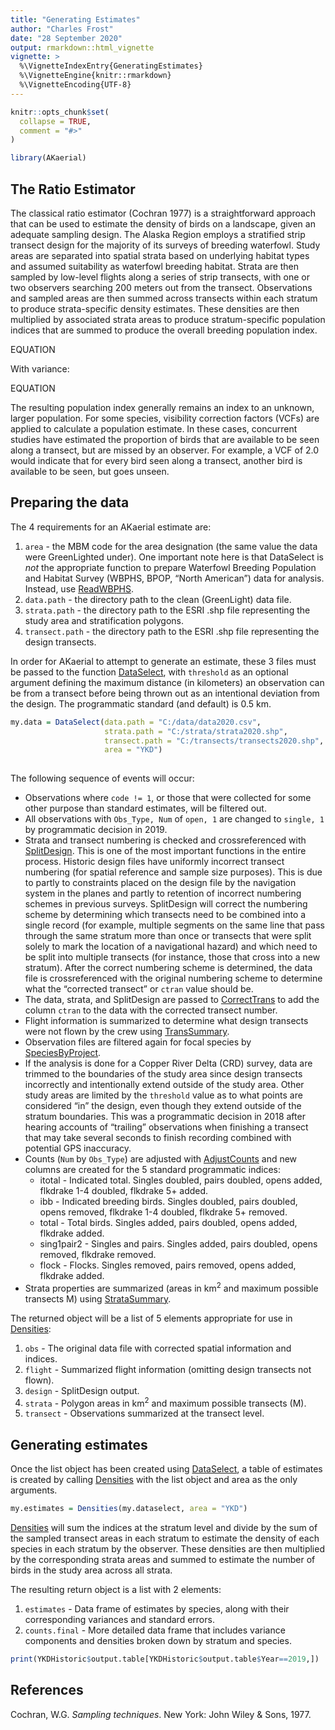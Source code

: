 ```yaml
---
title: "Generating Estimates"
author: "Charles Frost"
date: "28 September 2020"
output: rmarkdown::html_vignette
vignette: >
  %\VignetteIndexEntry{GeneratingEstimates}
  %\VignetteEngine{knitr::rmarkdown}
  %\VignetteEncoding{UTF-8}
---
```


```r
knitr::opts_chunk$set(
  collapse = TRUE,
  comment = "#>"
)
```

```r
library(AKaerial)
```


## The Ratio Estimator
The classical ratio estimator (Cochran 1977) is a straightforward approach that can be used to estimate the density of birds on a landscape, given an adequate sampling design.  The Alaska Region employs a stratified strip transect design for the majority of its surveys of breeding waterfowl.  Study areas are separated into spatial strata based on underlying habitat types and assumed suitability as waterfowl breeding habitat.  Strata are then sampled by low-level flights along a series of strip transects, with one or two observers searching 200 meters out from the transect.  Observations and sampled areas are then summed across transects within each stratum to produce strata-specific density estimates.  These densities are then multiplied by associated strata areas to produce stratum-specific population indices that are summed to produce the overall breeding population index.  

EQUATION

With variance:

EQUATION

The resulting population index generally remains an index to an unknown, larger population.  For some species, visibility correction factors (VCFs) are applied to calculate a population estimate.  In these cases, concurrent studies have estimated the proportion of birds that are available to be seen along a transect, but are missed by an observer.  For example, a VCF of 2.0 would indicate that for every bird seen along a transect, another bird is available to be seen, but goes unseen.  

## Preparing the data
The 4 requirements for an AKaerial estimate are:

  1. `area` - the MBM code for the area designation (the same value the data were GreenLighted under).  One important note here is that DataSelect is *not* the appropriate function to prepare Waterfowl Breeding Population and Habitat Survey (WBPHS, BPOP, "North American") data for analysis.  Instead, use [ReadWBPHS](../help/ReadWBPHS).
  1. `data.path` - the directory path to the clean (GreenLight) data file.
  1. `strata.path` - the directory path to the ESRI .shp file representing the study area and stratification polygons.
  1. `transect.path` - the directory path to the ESRI .shp file representing the design transects.
  
In order for AKaerial to attempt to generate an estimate, these 3 files must be passed to the function [DataSelect](../help/DataSelect), with `threshold` as an optional argument defining the maximum distance (in kilometers) an observation can be from a transect before being thrown out as an intentional deviation from the design.  The programmatic standard (and default) is 0.5 km.  

```r
my.data = DataSelect(data.path = "C:/data/data2020.csv",
                     strata.path = "C:/strata/strata2020.shp",
                     transect.path = "C:/transects/transects2020.shp",
                     area = "YKD")
  
```

The following sequence of events will occur:

  * Observations where `code != 1`, or those that were collected for some other purpose than standard estimates, will be filtered out.  
  * All observations with `Obs_Type, Num` of `open, 1` are changed to `single, 1` by programmatic decision in 2019.
  * Strata and transect numbering is checked and crossreferenced with [SplitDesign](../help/SplitDesign).  This is one of the most important functions in the entire process.  Historic design files have uniformly incorrect transect numbering (for spatial reference and sample size purposes).  This is due to partly to constraints placed on the design file by the navigation system in the planes and partly to retention of incorrect numbering schemes in previous surveys.  SplitDesign will correct the numbering scheme by determining which transects need to be combined into a single record (for example, multiple segments on the same line that pass through the same stratum more than once or transects that were split solely to mark the location of a navigational hazard) and which need to be split into multiple transects (for instance, those that cross into a new stratum).  After the correct numbering scheme is determined, the data file is crossreferenced with the original numbering scheme to determine what the "corrected transect" or `ctran` value should be.  
  * The data, strata, and SplitDesign are passed to [CorrectTrans](../help/CorrectTrans) to add the column `ctran` to the data with the corrected transect number.
  * Flight information is summarized to determine what design transects were not flown by the crew using [TransSummary](../help/TransSummary).
  * Observation files are filtered again for focal species by [SpeciesByProject](../help/SpeciesByProject).
  * If the analysis is done for a Copper River Delta (CRD) survey, data are trimmed to the boundaries of the study area since design transects incorrectly and intentionally extend outside of the study area.  Other study areas are limited by the `threshold` value as to what points are considered "in" the design, even though they extend outside of the stratum boundaries.  This was a programmatic decision in 2018 after hearing accounts of "trailing" observations when finishing a transect that may take several seconds to finish recording combined with potential GPS inaccuracy.  
  * Counts (`Num` by `Obs_Type`) are adjusted with [AdjustCounts](../help/AdjustCounts) and new columns are created for the 5 standard programmatic indices:
      + itotal - Indicated total.  Singles doubled, pairs doubled, opens added, flkdrake 1-4 doubled, flkdrake 5+ added.
      + ibb - Indicated breeding birds.  Singles doubled, pairs doubled, opens removed, flkdrake 1-4 doubled, flkdrake 5+ removed.
      + total - Total birds.  Singles added, pairs doubled, opens added, flkdrake added.
      + sing1pair2 - Singles and pairs.  Singles added, pairs doubled, opens removed, flkdrake removed.
      + flock - Flocks.  Singles removed, pairs removed, opens added, flkdrake added.
  * Strata properties are summarized (areas in km^2^ and maximum possible transects M) using [StrataSummary](../help/StrataSummary).
  
The returned object will be a list of 5 elements appropriate for use in [Densities](../help/Densities):

  1. `obs` - The original data file with corrected spatial information and indices.
  1. `flight` - Summarized flight information (omitting design transects not flown).
  1. `design` - SplitDesign output.
  1. `strata` - Polygon areas in km^2^ and maximum possible transects (M).
  1. `transect` - Observations summarized at the transect level.


## Generating estimates
Once the list object has been created using [DataSelect](../help/DataSelect), a table of estimates is created by calling [Densities](../help/Densities) with the list object and area as the only arguments.  

``` r
my.estimates = Densities(my.dataselect, area = "YKD")
```

[Densities](../help/Densities) will sum the indices at the stratum level and divide by the sum of the sampled transect areas in each stratum to estimate the density of each species in each stratum by the observer.  These densities are then multiplied by the corresponding strata areas and summed to estimate the number of birds in the study area across all strata.  

The resulting return object is a list with 2 elements:

  1. `estimates` - Data frame of estimates by species, along with their corresponding variances and standard errors.
  1. `counts.final` - More detailed data frame that includes variance components and densities broken down by stratum and species.
  
``` r
print(YKDHistoric$output.table[YKDHistoric$output.table$Year==2019,])
```

## References

Cochran, W.G. _Sampling techniques_. New York: John Wiley & Sons, 1977.
